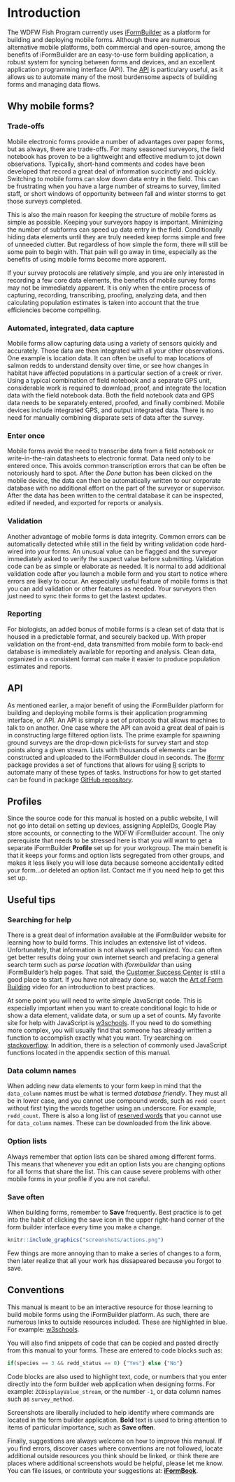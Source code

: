 # Introduction {#intro}

The WDFW Fish Program currently uses [iFormBuilder](https://www.zerionsoftware.com/iformbuilder/) as a platform for building and deploying mobile forms. Although there are numerous alternative mobile platforms, both commercial and open-source, among the benefits of iFormBuilder are an easy-to-use form building application, a robust system for syncing between forms and devices, and an excellent application programming interface (API). The [API](http://docs.iformbuilder.apiary.io/#) is particulary useful, as it allows us to automate many of the most burdensome aspects of building forms and managing data flows.

## Why mobile forms?

### Trade-offs

Mobile electronic forms provide a number of advantages over paper forms, but as always, there are trade-offs. For many seasoned surveyors, the field notebook has proven to be a lightweight and effective medium to jot down observations. Typically, short-hand comments and codes have been developed that record a great deal of information succinctly and quickly. Switching to mobile forms can slow down data entry in the field. This can be frustrating when you have a large number of streams to survey, limited staff, or short windows of opportunity between fall and winter storms to get those surveys completed. 

This is also the main reason for keeping the structure of mobile forms as simple as possible. Keeping your surveyors happy is important. Minimizing the number of subforms can speed up data entry in the field. Conditionally hiding data elements until they are truly needed keep forms simple and free of unneeded clutter. But regardless of how simple the form, there will still be some pain to begin with. That pain will go away in time, especially as the benefits of using mobile forms become more apparent.

If your survey protocols are relatively simple, and you are only interested in recording a few core data elements, the benefits of mobile survey forms may not be immediately apparent. It is only when the entire process of capturing, recording, transcribing, proofing, analyzing data, and then calculating population estimates is taken into account that the true efficiencies become compelling. 

### Automated, integrated, data capture

Mobile forms allow capturing data using a variety of sensors quickly and accurately. Those data are then integrated with all your other observations. One example is location data. It can often be useful to map locations of salmon redds to understand density over time, or see how changes in habitat have affected populations in a particular section of a creek or river. Using a typical combination of field notebook and a separate GPS unit, considerable work is required to download, proof, and integrate the location data with the field notebook data. Both the field notebook data and GPS data needs to be separately entered, proofed, and finally combined. Mobile devices include integrated GPS, and output integrated data. There is no need for manually combining disparate sets of data after the survey. 

### Enter once

Mobile forms avoid the need to transcribe data from a field notebook or write-in-the-rain datasheets to electronic format. Data need only to be entered once. This avoids common transcription errors that can be often be notoriously hard to spot. After the *Done* button has been clicked on the mobile device, the data can then be automatically written to our corporate database with no additional effort on the part of the surveyor or supervisor. After the data has been written to the central database it can be inspected, edited if needed, and exported for reports or analysis. 

### Validation

Another advantage of mobile forms is data integrity. Common errors can be automatically detected while still in the field by writing validation code hard-wired into your forms. An unusual value can be flagged and the surveyor immediately asked to verify the suspect value before submitting. Validation code can be as simple or elaborate as needed. It is normal to add additional validation code after you launch a mobile form and you start to notice where errors are likely to occur. An especially useful feature of mobile forms is that you can add validation or other features as needed. Your surveyors then just need to sync their forms to get the lastest updates. 

### Reporting

For biologists, an added bonus of mobile forms is a clean set of data that is housed in a predictable format, and securely backed up. With proper validation on the front-end, data transmitted from mobile form to back-end database is immediately available for reporting and analysis. Clean data, organized in a consistent format can make it easier to produce population estimates and reports.  

## API

As mentioned earlier, a major benefit of using the iFormBuilder platform for building and deploying mobile forms is their application programming interface, or API. An API is simply a set of protocols that allows machines to talk to on another. One case where the API can avoid a great deal of pain is in constructing large filtered option lists. The prime example for spawning ground surveys are the drop-down pick-lists for survey start and stop points along a given stream. Lists with thousands of elements can be constructed and uploaded to the iFormBuilder cloud in seconds. The [iformr](https://github.com/arestrom/iformr) package provides a set of functions that allows for using [R](https://www.r-project.org/about.html) scripts to automate many of these types of tasks. Instructions for how to get started can be found in package [GitHub repository](https://github.com/arestrom/iformr).

## Profiles

Since the source code for this manual is hosted on a public website, I will not go into detail on setting up devices, assigning AppleIDs, Google Play store accounts, or connecting to the WDFW iFormBuider account. The only prerequiste that needs to be stressed here is that you will want to get a separate iFormBuilder **Profile** set up for your workgroup. The main benefit is that it keeps your forms and option lists segregated from other groups, and makes it less likely you will lose data because someone accidentally edited your form...or deleted an option list. Contact me if you need help to get this set up.

## Useful tips

### Searching for help

There is a great deal of information available at the iFormBuilder website for learning how to build forms. This includes an extensive list of videos. Unfortunately, that information is not always well organized. You can often get better results doing your own internet search and prefacing a general search term such as *parse location* with *iformbuilder* than using iFormBuilder's help pages. That said, the [Customer Success Center](https://iformbuilder.zendesk.com/hc/en-us) is still a good place to start. If you have not already done so, watch the [Art of Form Building](https://www.zerionsoftware.com/recording/form-builder-101-may-2016/) video for an introduction to best practices. 

At some point you will need to write simple JavaScript code. This is especially important when you want to create conditional logic to hide or show a data element, validate data, or sum up a set of counts. My favorite site for help with JavaScript is [w3schools](https://www.w3schools.com/js/). If you need to do something more complex, you will usually find that someone has already written a function to accomplish exactly what you want. Try searching on [stackoverflow](https://stackoverflow.com/questions/tagged/javascript). In addition, there is a selection of commonly used JavaScript functions located in the appendix section of this manual.

### Data column names

When adding new data elements to your form keep in mind that the `data_column` names must be what is termed *database friendly*. They must all be in lower case, and you cannot use compound words, such as `redd count` without first tying the words together using an underscore. For example, `redd_count`. There is also a long list of [reserved words](https://iformbuilder.zendesk.com/hc/en-us/articles/201698530-Reserved-Words-What-words-cannot-be-used-as-data-column-names-) that you cannot use for `data_column` names. These can be downloaded from the link above. 

### Option lists

Always remember that option lists can be shared among different forms. This means that whenever you edit an option lists you are changing options for all forms that share the list. This can cause severe problems with other mobile forms in your profile if you are not careful. 

### Save often

When building forms, remember to **Save** frequently. Best practice is to get into the habit of clicking the save icon in the upper right-hand corner of the form builder interface every time you make a change. 

```r
knitr::include_graphics("screenshots/actions.png")
```

Few things are more annoying than to make a series of changes to a form, then later realize that all your work has dissapeared because you forgot to save. 

## Conventions

This manual is meant to be an interactive resource for those learning to build mobile forms using the iFormBuilder platform. As such, there are numerous links to outside resources included. These are highlighted in blue. For example: [w3schools](https://www.w3schools.com/js/). 

You will also find snippets of code that can be copied and pasted directly from this manual to your forms. These are entered to code blocks such as:

```js
if(species == 3 && redd_status == 0) {"Yes"} else {"No"}
```

Code blocks are also used to highlight text, code, or numbers that you enter directly into the form builder web application when designing forms. For example: `ZCDisplayValue_stream`, or the number `-1`, or data column names such as `survey_method`. 

Screenshots are liberally included to help identify where commands are located in the form builder application. **Bold** text is used to bring attention to items of particular importance, such as **Save often**. 

Finally, suggestions are always welcome on how to improve this manual. If you find errors, discover cases where conventions are not followed, locate additional outside resources you think should be linked, or think there are places where additional screenshots would be helpful, please let me know. You can file issues, or contribute your suggestions at: [**iFormBook**](https://github.com/arestrom/iFormBook).





